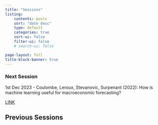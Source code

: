 ```yaml
---
title: "Sessions"
listing:
    contents: posts
    sort: "date desc"
    type: default
    categories: true 
    sort-ui: false 
    filter-ui: false
    # search-ui: false

page-layout: full 
title-block-banner: true
---
```


### Next Session
1st Dec 2023 - Coulombe, Leroux, Stevanovic, Surpenant (2022): How is machine learning useful for macroeconomic forecasting?

[LINK](https://github.com/HW-Econ/HW-Econ.github.io/blob/12c047772a4168b90bb0ca485e3aca725cc10b4f/posts/files/J%20of%20Applied%20Econometrics%20-%202022%20-%20Goulet%20Coulombe%20-%20How%20is%20machine%20learning%20useful%20for%20macroeconomic%20forecasting.pdf)  

## Previous Sessions
